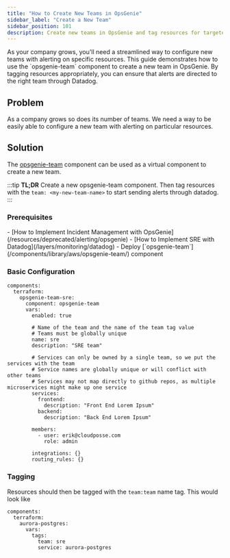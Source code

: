 ```yaml
---
title: "How to Create New Teams in OpsGenie"
sidebar_label: "Create a New Team"
sidebar_position: 101
description: Create new teams in OpsGenie and tag resources for targeted alerting
---
```



<Intro>
As your company grows, you'll need a streamlined way to configure new teams with alerting on specific resources. This guide demonstrates how to use the `opsgenie-team` component to create a new team in OpsGenie. By tagging resources appropriately, you can ensure that alerts are directed to the right team through Datadog.
</Intro>

## Problem
As a company grows so does its number of teams. We need a way to be easily able to configure a new team with alerting on particular resources.

## Solution
The [opsgenie-team](/components/library/aws/opsgenie-team/) component can be used as a virtual component to create a new team.

:::tip
**TL;DR**
Create a new opsgenie-team component. Then tag resources with the `team: <my-new-team-name>` to start sending alerts through datadog.
:::

### Prerequisites

<TaskList>
  - [How to Implement Incident Management with OpsGenie](/resources/deprecated/alerting/opsgenie)
  - [How to Implement SRE with Datadog](/layers/monitoring/datadog)
  - Deploy [`opsgenie-team`](/components/library/aws/opsgenie-team/) component
</TaskList>

### Basic Configuration

```
components:
  terraform:
    opsgenie-team-sre:
      component: opsgenie-team
      vars:
        enabled: true

        # Name of the team and the name of the team tag value
        # Teams must be globally unique
        name: sre
        description: "SRE team"

        # Services can only be owned by a single team, so we put the services with the team
        # Service names are globally unique or will conflict with other teams
        # Services may not map directly to github repos, as multiple microservices might make up one service
        services:
          frontend:
            description: "Front End Lorem Ipsum"
          backend:
            description: "Back End Lorem Ipsum"

        members:
          - user: erik@cloudposse.com
            role: admin

        integrations: {}
        routing_rules: {}
```

### Tagging
Resources should then be tagged with the `team:team` name tag. This would look like

```
components:
  terraform:
    aurora-postgres:
      vars:
        tags:
          team: sre
          service: aurora-postgres
```


